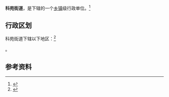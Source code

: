 {{中国乡级行政区|37/03/03/005/000}}

'''科苑街道'''，是{{PRC admin/fullname|37/03/03/005/000|3}}下辖的一个[[乡镇|乡镇]]级行政单位。<ref>{{PRC admin/ref sgc|{{PRC admin/parent|37/03/03/005/000}}}}</ref>

== 行政区划 ==

科苑街道下辖以下地区：<ref>{{PRC admin/ref sgc|37/03/03/005/000}}</ref>

{{PRC admin/children|37/03/03/005/000}}。

== 参考资料 ==

{{reflist}}

{{行政区划小作品}}
{{PRC admin/navcat|37/03/03/005/000}}